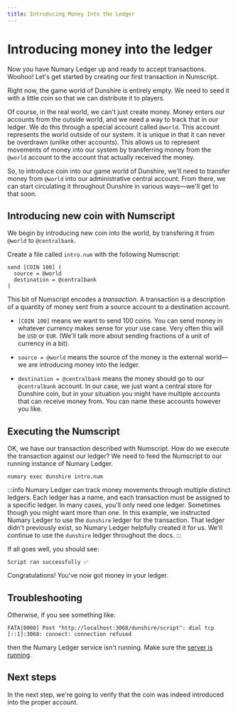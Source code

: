 ```yaml
---
title: Introducing Money Into the Ledger
---
```


# Introducing money into the ledger

Now you have Numary Ledger up and ready to accept transactions. Woohoo! Let's get started by creating our first transaction in Numscript.

Right now, the game world of Dunshire is entirely empty. We need to seed it with a little coin so that we can distribute it to players.

Of course, in the real world, we can't just create money. Money enters our accounts from the outside world, and we need a way to track that in our ledger. We do this through a special account called `@world`. This account represents the world outside of our system. It is unique in that it can never be overdrawn (unlike other accounts). This allows us to represent movements of money into our system by transferring money from the `@world` account to the account that actually received the money.

So, to introduce coin into our game world of Dunshire, we'll need to transfer money from `@world` into our administrative central account. From there, we can start circulating it throughout Dunshire in various ways—we'll get to that soon.

## Introducing new coin with Numscript

We begin by introducing new coin into the world, by transfering it from `@world` to `@centralbank`.

Create a file called `intro.num` with the following Numscript:

```shell
send [COIN 100] (
  source = @world
  destination = @centralbank
)
```

This bit of Numscript encodes a _transaction_. A transaction is a description of a quantity of money sent from a source account to a destination account.

* `[COIN 100]` means we want to send 100 coins. You can send money in whatever currency makes sense for your use case. Very often this will be `USD` or `EUR`. (We'll talk more about sending fractions of a unit of currency in a bit).

* `source = @world` means the source of the money is the external world—we are introducing money into the ledger.

* `destination = @centralbank` means the money should go to our `@centralbank` account. In our case, we just want a central store for Dunshire coin, but in your situation you might have multiple accounts that can receive money from. You can name these accounts however you like.

## Executing the Numscript

OK, we have our transaction described with Numscript. How do we execute the transaction against our ledger? We need to feed the Numscript to our running instance of Numary Ledger.

```shell
numary exec dunshire intro.num
```

:::info
Numary Ledger can track money movements through multiple distinct ledgers. Each ledger has a name, and each transaction must be assigned to a specific ledger. In many cases, you'll only need one ledger. Sometimes though you might want more than one. In this example, we instructed Numary Ledger to use the `dunshire` ledger for the transaction. That ledger didn't previously exist, so Numary Ledger helpfully created it for us. We'll continue to use the `dunshire` ledger throughout the docs.
:::

If all goes well, you should see:
```
Script ran successfully ✅
```
Congratulations! You've now got money in your ledger.

## Troubleshooting

Otherwise, if you see something like:
```
FATA[0000] Post "http://localhost:3068/dunshire/script": dial tcp [::1]:3068: connect: connection refused
```
then the Numary Ledger service isn't running. Make sure the [server is running](start-the-server).

## Next steps

In the next step, we're going to verify that the coin was indeed introduced into the proper account.
